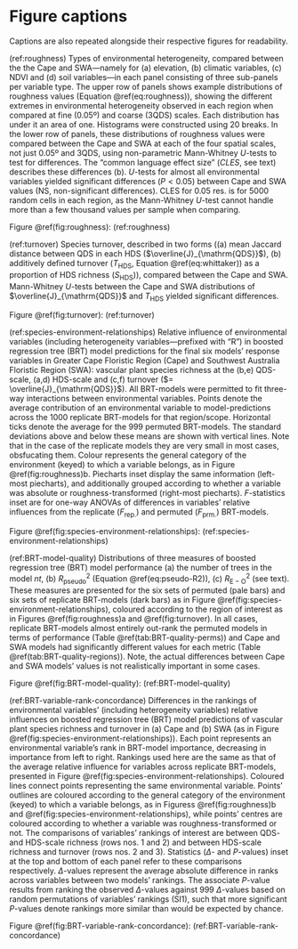 # Figure captions {-}

Captions are also repeated alongside their respective figures for readability.

(ref:roughness) Types of environmental heterogeneity, compared between the the Cape and SWA---namely for (a) elevation, (b) climatic variables, (c) NDVI and (d) soil variables---in each panel consisting of three sub-panels per variable type. The upper row of panels shows example distributions of roughness values (Equation \@ref(eq:roughness)), showing the different extremes in environmental heterogeneity observed in each region when compared at fine (0.05º) and coarse (3QDS) scales. Each distribution has under it an area of one. Histograms were constructed using 20 breaks. In the lower row of panels, these distributions of roughness values were compared between the Cape and SWA at each of the four spatial scales, not just 0.05º and 3QDS, using non-parametric Mann-Whitney $U$-tests to test for differences. The "common language effect size" ($CLES$, see text) describes these differences (b). $U$-tests for almost all environmental variables yielded significant differences ($P < 0.05$) between Cape and SWA values (NS, non-significant differences). CLES for 0.05 res. is for 5000 random cells in each region, as the Mann-Whitney $U$-test cannot handle more than a few thousand values per sample when comparing<!--TODO: reword-->.

Figure \@ref(fig:roughness): (ref:roughness)

(ref:turnover) Species turnover, described in two forms ((a) mean Jaccard distance between QDS in each HDS ($\overline{J}_{\mathrm{QDS}}$), (b) additively defined turnover ($T_{\mathrm{HDS}}$, Equation \@ref(eq:whittaker)) as a proportion of HDS richness ($S_{\mathrm{HDS}}$)), compared between the Cape and SWA. Mann-Whitney $U$-tests between the Cape and SWA distributions of $\overline{J}_{\mathrm{QDS}}$ and $T_{\mathrm{HDS}}$ yielded significant differences.

Figure \@ref(fig:turnover): (ref:turnover)

(ref:species-environment-relationships) Relative influence of environmental variables (including heterogeneity variables---prefixed with "R") in boosted regression tree (BRT) model predictions for the final six models' response variables in Greater Cape Floristic Region (Cape) and Southwest Australia Floristic Region (SWA): vascular plant species richness at the (b,e) QDS-scale, (a,d) HDS-scale and (c,f) turnover ($= \overline{J}_{\mathrm{QDS}}$). <!--Contributions here are treated as the relative influence (%) of variables on predictions [@Friedman2001AnnStatistics29(5):1189--1232].-->All BRT-models were permitted to fit three-way interactions between environmental variables<!--, with a learning rate of 0.001-->. Points denote the average contribution of an environmental variable to model-predictions across the 1000 replicate BRT-models for that region/scope. Horizontal ticks denote the average for the 999 permuted BRT-models. The standard deviations above and below these means are shown with vertical lines. Note that in the case of the replicate models they are very small in most cases, obsfucating them. Colour represents the general category of the environment (keyed) to which a variable belongs, as in Figure \@ref(fig:roughness)b. Piecharts inset display the same information (left-most piecharts), and additionally grouped according to whether a variable was absolute or roughness-transformed (right-most piecharts). $F$-statistics inset are for one-way ANOVAs of differences in variables' relative influences from the replicate ($F_{\mathrm{rep.}}$) and permuted ($F_{\mathrm{prm.}}$) BRT-models.<!--Variables along the horizontal axes appear at least once in each panel (i.e. were retained in at least one of the four models) and are sorted in order of importance within each panel. Where variables did not contribute to a model, they are shown as zero.--><!--TODO: reword-->

Figure \@ref(fig:species-environment-relationships): (ref:species-environment-relationships)

(ref:BRT-model-quality) Distributions of three measures of boosted regression tree (BRT) model performance (a) the number of trees in the model $nt$, (b) $R_{\mathrm{pseudo}}^2$ (Equation \@ref(eq:pseudo-R2)), (c) $R_{\mathrm{E-O}}^2$ (see text). These measures are presented for the six sets of permuted (pale bars) and six sets of replicate BRT-models (dark bars) as in Figure \@ref(fig:species-environment-relationships), coloured according to the region of interest as in Figures \@ref(fig:roughness)a and \@ref(fig:turnover). In all cases, replicate BRT-models almost entirely out-rank the permuted models in terms of performance (Table \@ref(tab:BRT-quality-perms)) and Cape and SWA models had significantly different values for each metric (Table \@ref(tab:BRT-quality-regions)). Note, the actual differences between Cape and SWA models' values is not realistically important in some cases<!--TODO: expand-->.

Figure \@ref(fig:BRT-model-quality): (ref:BRT-model-quality)

(ref:BRT-variable-rank-concordance) Differences in the rankings of environmental variables' (including heterogeneity variables) relative influences on boosted regression tree (BRT) model predictions of vascular plant species richness and turnover in (a) Cape and (b)<!--TODO: add lettering to panels--> SWA (as in Figure \@ref(fig:species-environment-relationships)). Each point represents an environmental variable's rank in BRT-model importance, decreasing in importance from left to right. Rankings used here are the same as that of the average relative influence for variables across replicate BRT-models, presented in Figure \@ref(fig:species-environment-relationships). Coloured lines connect points representing the same environmental variable. Points' outlines are coloured according to the general category of the environment (keyed) to which a variable belongs, as in Figuress \@ref(fig:roughness)b and \@ref(fig:species-environment-relationships), while points' centres are coloured according to whether a variable was roughness-transformed or not. The comparisons of variables' rankings of interest are between QDS- and HDS-scale richness (rows nos. 1 and 2) and between HDS-scale richness and turnover (rows nos. 2 and 3). Statistics ($\Delta$- and $P$-values) inset at the top and bottom of each panel refer to these comparisons respectively. $\Delta$-values represent the average absolute difference in ranks across variables between two models' rankings. The associate $P$-value results from ranking the observed $\Delta$-values against 999 $\Delta$-values based on random permutations of variables' rankings (SI1), such that more significant $P$-values denote rankings more similar than would be expected by chance.

Figure \@ref(fig:BRT-variable-rank-concordance): (ref:BRT-variable-rank-concordance)
